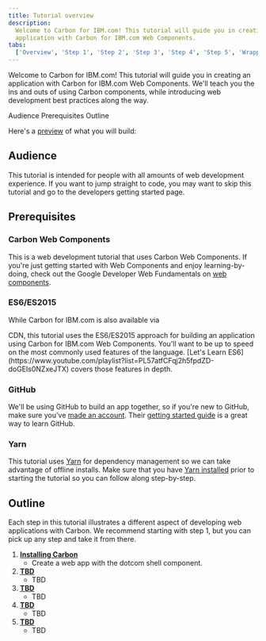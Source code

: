 ```yaml
---
title: Tutorial overview
description:
  Welcome to Carbon for IBM.com! This tutorial will guide you in creating an
  application with Carbon for IBM.com Web Components.
tabs:
  ['Overview', 'Step 1', 'Step 2', 'Step 3', 'Step 4', 'Step 5', 'Wrapping up']
---
```



<PageDescription>

Welcome to Carbon for IBM.com! This tutorial will guide you in creating an
application with Carbon for IBM.com Web Components. We'll teach you the ins and
outs of using Carbon components, while introducing web development best
practices along the way.

</PageDescription>

<AnchorLinks>

<AnchorLink>Audience</AnchorLink>
<AnchorLink>Prerequisites</AnchorLink>
<AnchorLink>Outline</AnchorLink>

</AnchorLinks>

Here's a
[preview](https://carbon-design-system.github.io/carbon-for-ibm-dotcom-tutorial/step-5/)
of what you will build:

<Preview
  height="400"
  title="Carbon for IBM.com Tutorial"
  src="https://carbon-design-system.github.io/carbon-for-ibm-dotcom-tutorial/step-5/"
  frameborder="no"
  allowtransparency="true"
  allowfullscreen="true"
/>

## Audience

This tutorial is intended for people with all amounts of web development
experience. If you want to jump straight to code, you may want to skip this
tutorial and go to the <Link to="/developing">developers getting started</Link>
page.

## Prerequisites

### Carbon Web Components

This is a web development tutorial that uses Carbon Web Components. If you're
just getting started with Web Components and enjoy learning-by-doing, check out
the Google Developer Web Fundamentals on
[web components](https://developers.google.com/web/fundamentals/web-components).

### ES6/ES2015

While Carbon for IBM.com is also available via
<Link to="/developing/frameworks/web-components#install-via-cdn">CDN</Link>,
this tutorial uses the ES6/ES2015 approach for building an application using
Carbon for IBM.com Web Components. You'll want to be up to speed on the most
commonly used features of the language.
[Let's Learn ES6](https://www.youtube.com/playlist?list=PL57atfCFqj2h5fpdZD-doGEIs0NZxeJTX)
covers those features in depth.

### GitHub

We'll be using GitHub to build an app together, so if you're new to GitHub, make
sure you've [made an account](https://github.com/join). Their
[getting started guide](https://guides.github.com/activities/hello-world) is a
great way to learn GitHub.

### Yarn

This tutorial uses [Yarn](https://yarnpkg.com) for dependency management so we
can take advantage of offline installs. Make sure that you have
[Yarn installed](https://yarnpkg.com/en/docs/install) prior to starting the
tutorial so you can follow along step-by-step.

## Outline

Each step in this tutorial illustrates a different aspect of developing web
applications with Carbon. We recommend starting with step 1, but you can pick up
any step and take it from there.

1. [**Installing Carbon**](/developing/web-components-tutorial/step-1)
   - Create a web app with the dotcom shell component.
2. [**TBD**](/developing/web-components-tutorial/step-2)
   - TBD
3. [**TBD**](/developing/web-components-tutorial/step-3)
   - TBD
4. [**TBD**](/developing/web-components-tutorial/step-4)
   - TBD
5. [**TBD**](/developing/web-components-tutorial/step-5)
   - TBD
